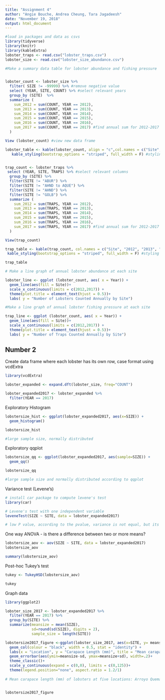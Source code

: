 ```yaml
---
title: "Assignment 4"
author: "Angie Bouche, Andrea Cheung, Tara Jagadeesh"
date: "November 19, 2018"
output: html_document
---
```


```r

#load in packages and data as csvs
library(tidyverse)
library(knitr)
library(kableExtra)
lobster_traps <- read.csv("lobster_traps.csv")
lobster_size <- read.csv("lobster_size_abundance.csv")


```



```r
#Make a summary data table for lobster abundance and fishing pressure


lobster_count <- lobster_size %>% 
  filter( SIZE != -99999) %>% #remove negative value
  select (YEAR, SITE, COUNT) %>% #select relevant years
  group_by (SITE)  %>% 
  summarize (
    sum_2012 = sum(COUNT, YEAR == 2012),
    sum_2013 = sum(COUNT, YEAR == 2013),
    sum_2014 = sum(COUNT, YEAR == 2014),
    sum_2015 = sum(COUNT, YEAR == 2015),
    sum_2016 = sum(COUNT, YEAR == 2016),
    sum_2017 = sum(COUNT, YEAR == 2017) #find annual sum for 2012-2017
  )

View (lobster_count) #view new data frame

lobster_table <- kable(lobster_count, align = "c",col.names = c("Site", "2012", "2013", "2014", "2015", "2016", "2017")) %>% #create summary table and rename columns
   kable_styling(bootstrap_options = "striped", full_width = F) #styling



```

```r

trap_count <- lobster_traps %>% 
 select (YEAR, SITE, TRAPS) %>% #select relevant columns
  group_by (SITE) %>%
  filter(SITE != "ABUR") %>%
  filter(SITE != "AHND to AQUE") %>% 
  filter(SITE != "AHND") %>%  
  filter(SITE != "GOLB") %>%  
  summarize (
    sum_2012 = sum(TRAPS, YEAR == 2012),
    sum_2013 = sum(TRAPS, YEAR == 2013),
    sum_2014 = sum(TRAPS, YEAR == 2014),
    sum_2015 = sum(TRAPS, YEAR == 2015),
    sum_2016 = sum(TRAPS, YEAR == 2016),
    sum_2017 = sum(TRAPS, YEAR == 2017) #find annual sum for 2012-2017
  ) 

View(trap_count)

trap_table <- kable(trap_count, col.names = c("Site", "2012", "2013", "2014", "2015", "2016", "2017")) %>%
 kable_styling(bootstrap_options = "striped", full_width = F) #styling

trap_table
```



```r
# Make a line graph of annual lobster abundance at each site

lobster_line <- ggplot (lobster_count, aes( x = Year)) +
  geom_line(aes(fill = Site))+
  scale_x_continuous(limits = c(2012,2017)) +
  theme(plot.title = element_text(hjust = 0.5))+
  labs( y = "Number of Lobsters Counted Annually by Site")

```


```r
#Make a line graph of annual lobster fishing pressure at each site

trap_line <- ggplot (lobster_count, aes( x = Year)) +
  geom_line(aes(fill = Site))+
  scale_x_continuous(limits = c(2012,2017)) +
  theme(plot.title = element_text(hjust = 0.5))+
  labs( y = "Number of Traps Counted Annually by Site")

```


















## Number 2
Create data frame where each lobster has its own row, case format using vcdExtra
```r

library(vcdExtra)

lobster_expanded <- expand.dft(lobster_size, freq="COUNT")

lobster_expanded2017 <- lobster_expanded %>% 
  filter(YEAR == 2017) 


```

Exploratory Histogram 
```r
lobstersize_hist <- ggplot(lobster_expanded2017, aes(x=SIZE)) +
  geom_histogram()

lobstersize_hist

#large sample size, normally distributed
```

Exploratory qqplot

```r
lobstersize_qq <- ggplot(lobster_expanded2017, aes(sample=SIZE)) +
  geom_qq()

lobstersize_qq

#large sample size and normally distributed according to qqplot

```

Variance test (Levene's)
```r
# install car package to compute levene's test
library(car)

# Levene's test with one independent variable
leveneTest(SIZE ~ SITE, data = lobster_expanded2017)

# low P value, according to the pvalue, variance is not equal, but its less than 4x. 

```

One way ANOVA - is there a difference between two or more means?
```r
lobstersize_aov <- aov(SIZE ~ SITE, data = lobster_expanded2017)
lobstersize_aov

summary(lobstersize_aov)
```

Post-hoc Tukey's test
```r
tukey <- TukeyHSD(lobstersize_aov)

tukey
```

Graph data
```r
library(ggplot2)

lobster_size_2017 <- lobster_expanded2017 %>% 
  filter(YEAR == 2017) %>% 
  group_by(SITE) %>% 
  summarize(meansize = mean(SIZE),
            sd=round(sd(SIZE), digits = 2),
            sample_size = length(SITE))

lobstersize2017_figure <-ggplot(lobster_size_2017, aes(x=SITE, y= meansize, fill = SITE)) + 
  geom_col(colour = "black", width = 0.5, stat = "identity") +
  labs(x = "Location", y = "Carapace Length (mm)", title = "Mean carapace length (mm) of \nlobsters by location in 2017") +
  geom_errorbar(aes(ymin=meansize-sd, ymax=meansize+sd), width=.2)+
  theme_classic()+ 
  scale_y_continuous(expand = c(0,0), limits = c(0,125))+
  theme(legend.position="none", aspect.ratio = 1.2/1)
  
# Mean carapace length (mm) of lobsters at five locations: Arroyo Quemado (AQUE), Carpinteria (CARP), Isla Vista (IVEE), Mohawk Reef (MOHK), Naples Reef (NAPL). Error bars indicate ± 1 standard deviation (n=67, n=705, n=606, n=178, n=112, respectively). Mean carapace length of lobsters only differed significantly between NAPL and IVEE, and NAPL and CARP. (one-way ANOVA, F(4,1663) = 3.42, p = 0.0085) with post-hoc Tukey’s HSD (α = 0.05). 


lobstersize2017_figure
```

